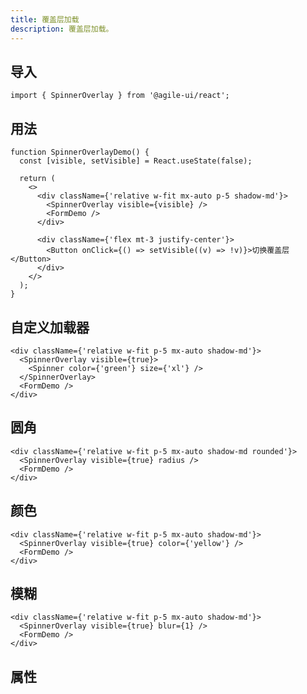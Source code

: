 ```yaml
---
title: 覆盖层加载
description: 覆盖层加载。
---
```


## 导入

```tsx
import { SpinnerOverlay } from '@agile-ui/react';
```

## 用法

```tsx preview editable
function SpinnerOverlayDemo() {
  const [visible, setVisible] = React.useState(false);

  return (
    <>
      <div className={'relative w-fit mx-auto p-5 shadow-md'}>
        <SpinnerOverlay visible={visible} />
        <FormDemo />
      </div>

      <div className={'flex mt-3 justify-center'}>
        <Button onClick={() => setVisible((v) => !v)}>切换覆盖层</Button>
      </div>
    </>
  );
}
```

## 自定义加载器

```tsx preview editable
<div className={'relative w-fit p-5 mx-auto shadow-md'}>
  <SpinnerOverlay visible={true}>
    <Spinner color={'green'} size={'xl'} />
  </SpinnerOverlay>
  <FormDemo />
</div>
```

## 圆角

```tsx preview editable
<div className={'relative w-fit p-5 mx-auto shadow-md rounded'}>
  <SpinnerOverlay visible={true} radius />
  <FormDemo />
</div>
```

## 颜色

```tsx preview editable
<div className={'relative w-fit p-5 mx-auto shadow-md'}>
  <SpinnerOverlay visible={true} color={'yellow'} />
  <FormDemo />
</div>
```

## 模糊

```tsx preview editable
<div className={'relative w-fit p-5 mx-auto shadow-md'}>
  <SpinnerOverlay visible={true} blur={1} />
  <FormDemo />
</div>
```

## 属性
